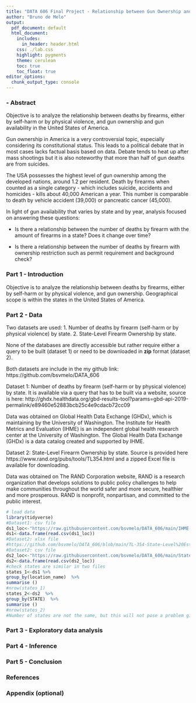 ---
title: "DATA 606 Final Project - Relationship between Gun Ownership and Gun Violence"
author: "Bruno de Melo"
output:
  pdf_document: default
  html_document:
    includes:
      in_header: header.html
    css: ./lab.css
    highlight: pygments
    theme: cerulean
    toc: true
    toc_float: true
editor_options: 
  chunk_output_type: console
---

### - Abstract

Objective is to analyze the relationship between deaths by firearms, either by self-harm or by physical violence, and gun ownership and gun availability in the United States of America.

Gun ownership in America is a very controversial topic, especially considering its constitutional status. This leads to a political debate that in most cases lacks factual basis based on data. Debate tends to heat up after mass shootings but it is also noteworthy that more than half of gun deaths are from suicides.

The USA possesses the highest level of gun ownership among the developed nations, around 1.2 per resident. Death by firearms when counted as a single category - which includes suicide, accidents and homicides -  kills about 40,000 American a year. This number is comparable to death by vehicle accident (39,000) or pancreatic cancer (45,000).

In light of gun availability that varies by state and by year, analysis focused on answering these questions:

- Is there a relationship between the number of deaths by firearm with the amount of firearms in a state? Does it change over time?

- Is there a relationship between the number of deaths by firearm with ownership restriction such as permit requirement and background check?


### Part 1 - Introduction



Objective is to analyze the relationship between deaths by firearms, either by self-harm or by physical violence, and gun ownership. Geographical scope is within the states in the United States of America.



### Part 2 - Data


Two datasets are used:
1. Number of deaths by firearm (self-harm or by physical violence) by state.
2. State-Level Firearm Ownership by state.

None of the databases are directly accessible but rather require either a query to be built (dataset 1) or need to be downloaded in **zip** format (dataset 2).

Both datasets are include in the my github link: https://github.com/bsvmelo/DATA_606

Dataset 1: Number of deaths by firearm (self-harm or by physical violence) by state. It is available via a query that has to be built via a website, source is here: http://ghdx.healthdata.org/gbd-results-tool?params=gbd-api-2019-permalink/e89460e52883bcb25c4e9cdacb72cc09

Data was obtained on Global Health Data Exchange (GHDx), which is maintaining by the University of Washington. The Institute for Health Metrics and Evaluation (IHME) is an independent global health research center at the University of Washington. The Global Health Data Exchange (GHDx) is a data catalog created and supported by IHME.


Dataset 2: State-Level Firearm Ownership by state. Source is provided here https://www.rand.org/pubs/tools/TL354.html and a zipped Excel file is available for downloading.

Data was obtained on The RAND Corporation website, RAND is a research organization that develops solutions to public policy challenges to help make communities throughout the world safer and more secure, healthier and more prosperous. RAND is nonprofit, nonpartisan, and committed to the public interest.



```{r}
# load data
library(tidyverse)
#Dataset1: csv file
ds1_loc<-"https://raw.githubusercontent.com/bsvmelo/DATA_606/main/IHME-GBD_2019_DATA-f5fee567-1.csv"
ds1<-data.frame(read.csv(ds1_loc))
#Dataset2: xlsx file
#https://github.com/bsvmelo/DATA_606/blob/main/TL-354-State-Level%20Estimates%20of%20Household%20Firearm%20Ownership.xlsx
#Dataset2: csv file
ds2_loc<-"https://raw.githubusercontent.com/bsvmelo/DATA_606/main/State-Level_Estimates_of_Household_Firearm_Ownership.csv"
ds2<-data.frame(read.csv(ds2_loc))
#check states are similar in two files
states_1<-ds1 %>%
group_by(location_name)  %>%
summarise ()
#nrow(states_1)
states_2<-ds2  %>%
group_by(STATE)  %>%
summarise ()
#nrow(states_2)
#Number of states are not the same, but this will not pose a problem given that ds1 has one more states than ds2.
```




### Part 3 - Exploratory data analysis


### Part 4 - Inference


### Part 5 - Conclusion


### References


### Appendix (optional)
